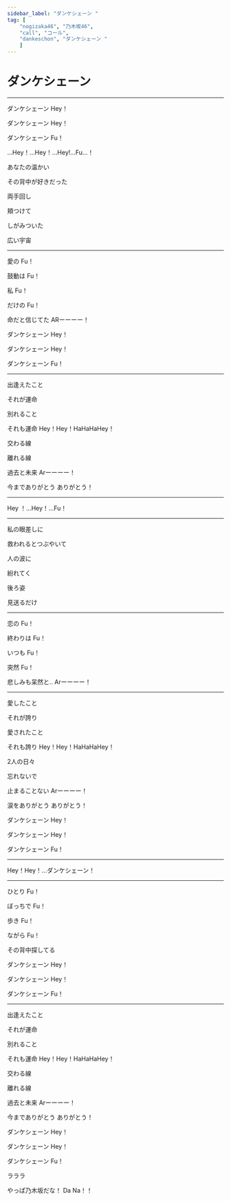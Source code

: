 ```yaml
---
sidebar_label: "ダンケシェーン "
tag: [
    "nogizaka46", "乃木坂46",
    "call", "コール",
    "dankeschon", "ダンケシェーン "
    ]
---
```


# ダンケシェーン 

<SpotifyCard id="2YIwbqHgUxVOXo3GNSHvku" />

<YouTubeCard id="QGR-8OOhoWU" />

---

ダンケシェーン  <Call>Hey！</Call>

ダンケシェーン  <Call>Hey！</Call>

ダンケシェーン  <Call>Fu！</Call>

<Call>…Hey！…Hey！…Hey!…Fu…！</Call>

あなたの温かい  <NickNameCall />

その背中が好きだった  <SuperCuteCall />

両手回し <NickNameCall />

頬つけて <NickNameCall />

しがみついた <NickNameCall />

広い宇宙 <NickNameCall />

---

愛の  <Call>Fu！</Call>

鼓動は  <Call>Fu！</Call>

私  <Call>Fu！</Call>

だけの  <Call>Fu！</Call>

命だと信じてた  <Call>ARーーーー！</Call>

ダンケシェーン  <Call>Hey！</Call>

ダンケシェーン  <Call>Hey！</Call>

ダンケシェーン  <Call>Fu！</Call>

---

出逢えたこと

それが運命

別れること

それも運命  <Call>Hey！Hey！HaHaHaHey！</Call>

交わる線

離れる線

過去と未来  <Call>Arーーーー！</Call>

今までありがとう  ありがとう！
 
---

<Call>Hey ！…Hey！…Fu！</Call>

---

私の眼差しに  <NickNameCall />

救われるとつぶやいて  <NickNameCall />

人の波に  <NickNameCall />

紛れてく  <NickNameCall />

後ろ姿

見送るだけ  <NickNameCall />

---

恋の  <Call>Fu！</Call>

終わりは  <Call>Fu！</Call>

いつも  <Call>Fu！</Call>

突然  <Call>Fu！</Call>

悲しみも呆然と.. <Call> Arーーーー！</Call>

---

愛したこと

それが誇り

愛されたこと

それも誇り   <Call>Hey！Hey！HaHaHaHey！</Call>

2人の日々

忘れないで

止まることない  <Call>Arーーーー！</Call>

涙をありがとう  <Call>ありがとう！</Call>

ダンケシェーン  <Call>Hey！</Call>

ダンケシェーン  <Call>Hey！</Call>

ダンケシェーン  <Call>Fu！</Call>

---

<Call>Hey！Hey！…ダンケシェーン！</Call>

---


ひとり  <Call>Fu！</Call>

ぼっちで  <Call>Fu！</Call>

歩き  <Call>Fu！</Call>

ながら  <Call>Fu！</Call>

その背中探してる

ダンケシェーン  <Call>Hey！</Call>

ダンケシェーン  <Call>Hey！</Call>

ダンケシェーン  <Call>Fu！</Call>

---

出逢えたこと

それが運命

別れること

それも運命   <Call>Hey！Hey！HaHaHaHey！</Call>

交わる線

離れる線

過去と未来  <Call>Arーーーー！</Call>

今までありがとう  <Call>ありがとう！</Call>

ダンケシェーン  <Call>Hey！</Call>

ダンケシェーン  <Call>Hey！</Call>

ダンケシェーン  <Call>Fu！</Call>

ラララ

やっぱ乃木坂だな！  <Call>Da Na！！</Call>
